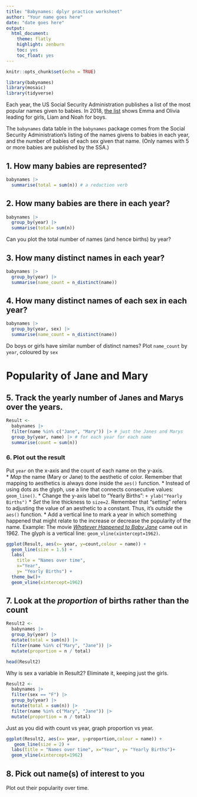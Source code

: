 ```yaml
---
title: "Babynames: dplyr practice worksheet"
author: "Your name goes here"
date: "date goes here"
output: 
  html_document:
    theme: flatly
    highlight: zenburn
    toc: yes
    toc_float: yes
---
```


```r
knitr::opts_chunk$set(echo = TRUE)
```

```r
library(babynames)
library(mosaic)
library(tidyverse)

```

Each year, the US Social Security Administration publishes a list of the most popular names given to babies.  In 2018, [the list](http://www.ssa.gov/oact/babynames/#ht=2) shows Emma and Olivia leading for girls, Liam and Noah for boys.

The `babynames` data table in the `babynames` package comes from the Social Security Administration's listing of the names givens to babies in each year, and the number of babies of each sex given that name. (Only names with 5 or more babies are published by the SSA.)


## 1. How many babies are represented?

```r
babynames |>
  summarise(total = sum(n)) # a reduction verb
```

## 2. How many babies are there in each year?

```r
babynames |> 
  group_by(year) |> 
  summarise(total= sum(n))


```
Can you plot the total number of names (and hence births) by year?

## 3. How many distinct names in each year?

```r
babynames |>
  group_by(year) |>
  summarise(name_count = n_distinct(name))
```

## 4. How many distinct names of each sex in each year?

```r
babynames |>
  group_by(year, sex) |>
  summarise(name_count = n_distinct(name)) 
```

Do boys or girls have similar number of distinct names? Plot `name_count` by `year`, coloured by `sex`

# Popularity of Jane and Mary

## 5. Track the yearly number of Janes and Marys over the years.

```r
Result <-
  babynames |>
  filter(name %in% c("Jane", "Mary")) |> # just the Janes and Marys
  group_by(year, name) |> # for each year for each name
  summarise(count = sum(n))
```

### 6. Plot out the result

Put `year` on the x-axis and the count of each name on the y-axis.  
* *Map* the name (Mary or Jane) to the aesthetic of color.  Remember that mapping to aesthetics is always done inside the `aes()` function.
* Instead of using dots as the glyph, use a line that connects consecutive values: `geom_line()`.
* Change the y-axis label to "Yearly Births": `+ ylab("Yearly Births")`
* *Set* the line thickness to `size=2`. Remember that "setting" refers to adjusting the value of an aesthetic to a constant.  Thus, it's *outside* the `aes()` function.
* Add a vertical line to mark a year in which something happened that might relate to the increase or decrease the popularity of the name.  Example: The movie [*Whatever Happened to Baby Jane*](http://en.wikipedia.org/wiki/What_Ever_Happened_to_Baby_Jane%3F_%281962_film%29) came out in 1962.  The glyph is a vertical line: `geom_vline(xintercept=1962)`.

```r

ggplot(Result, aes(x= year, y=count,colour = name)) +
  geom_line(size = 1.5) +
  labs(
    title = "Names over time", 
    x="Year", 
    y= "Yearly Births") +
  theme_bw()+
  geom_vline(xintercept=1962)
```



## 7. Look at the *proportion* of births rather than the count

```r

Result2 <-
  babynames |>
  group_by(year) |>
  mutate(total = sum(n)) |>
  filter(name %in% c("Mary", "Jane")) |>
  mutate(proportion = n / total)

head(Result2)
```

Why is sex a variable in Result2? Eliminate it, keeping just the girls.


```r
Result2 <-
  babynames |>
  filter(sex == "F") |>
  group_by(year) |>
  mutate(total = sum(n)) |>
  filter(name %in% c("Mary", "Jane")) |>
  mutate(proportion = n / total)

```


Just as you did with count vs year, graph proportion vs year.
```r
ggplot(Result2, aes(x= year, y=proportion,colour = name)) +
   geom_line(size = 2) +
  labs(title = "Names over time", x="Year", y= "Yearly Births")+
  geom_vline(xintercept=1962)

```

  
## 8. Pick out name(s) of interest to you 

Plot out their popularity over time.